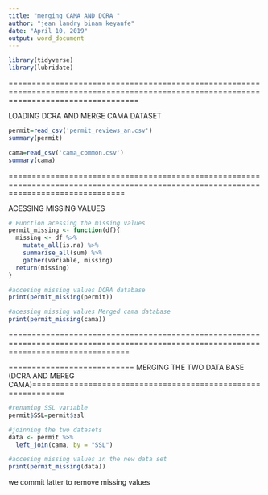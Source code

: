 ```yaml
---
title: "merging CAMA AND DCRA "
author: "jean landry binam keyanfe"
date: "April 10, 2019"
output: word_document
---
```


```r
library(tidyverse)
library(lubridate)
```

========================================================================================================================================

LOADING DCRA AND MERGE CAMA DATASET
```r

permit=read_csv('permit_reviews_an.csv')
summary(permit)
```

```r
cama=read_csv('cama_common.csv')
summary(cama)
```

=====================================================================================================================================

ACESSING MISSING VALUES

```r
# Function acessing the missing values
permit_missing <- function(df){
  missing <- df %>% 
    mutate_all(is.na) %>% 
    summarise_all(sum) %>% 
    gather(variable, missing)
  return(missing)
}

```


```r
#accesing missing values DCRA database
print(permit_missing(permit))
```

```r
#acessing missing values Merged cama database
print(permit_missing(cama))
```
======================================================================================================================================


=========================== MERGING THE TWO DATA BASE (DCRA AND MEREG CAMA)=============================================================

```r
#renaming SSL variable
permit$SSL=permit$ssl

#joinning the two datasets
data <- permit %>% 
  left_join(cama, by = "SSL")
```

```r
#accesing missing values in the new data set
print(permit_missing(data))
```

we commit latter to remove missing values